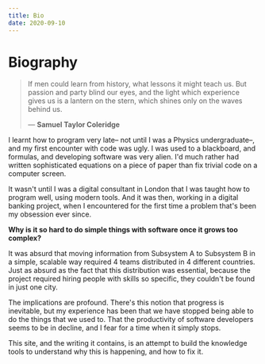 ```yaml
---
title: Bio
date: 2020-09-10
---
```


# Biography

> If men could learn from history, what lessons it might teach us.
> But passion and party blind our eyes, and the light which experience
> gives us is a lantern on the stern, which shines only on the waves behind us.
>
> — **Samuel Taylor Coleridge**

I learnt how to program very late&ndash; not until I was a Physics undergraduate&ndash;, and my first encounter with code was ugly.
I was used to a blackboard, and formulas, and developing software was very alien.
I'd much rather had written sophisticated equations on a piece of paper than fix trivial code on a computer screen.

It wasn't until I was a digital consultant in London that I was taught how to program well, using modern tools.
And it was then, working in a digital banking project, when I encountered for the first time a problem that's been my obsession ever since.

**Why is it so hard to do simple things with software once it grows too complex?**

It was absurd that moving information from Subsystem A to Subsystem B in a simple,
scalable way required 4 teams distributed in 4 different countries. Just as absurd as the fact that this distribution was essential,
because the project required hiring people with skills so specific, they couldn't be found in just one city.

The implications are profound. There's this notion that progress is inevitable, but my experience has been that we have stopped being able to do the things that we used to.
That the productivity of software developers seems to be in decline, and I fear for a time when it simply stops.

This site, and the writing it contains, is an attempt to build the knowledge tools to understand why this is happening, and how to fix it.
